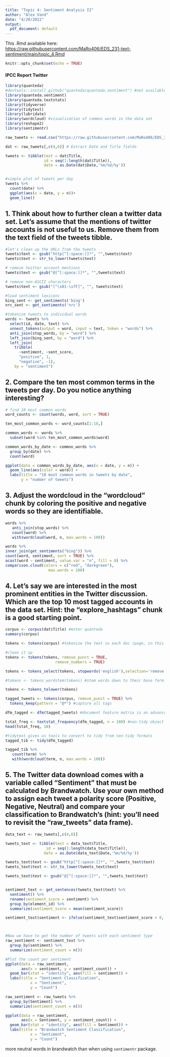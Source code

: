 ```yaml
---
title: "Topic 4: Sentiment Analysis II"
author: "Alex Vand"
date: "4/20/2022"
output:
  pdf_document: default
---
```


This .Rmd available here: <https://raw.githubusercontent.com/MaRo406/EDS_231-text-sentiment/main/topic_4.Rmd>

```r
knitr::opts_chunk$set(echo = TRUE)
```

#### IPCC Report Twitter

```r
library(quanteda)
#devtools::install_github("quanteda/quanteda.sentiment") #not available currently through CRAN
library(quanteda.sentiment)
library(quanteda.textstats)
library(tidyverse)
library(tidytext)
library(lubridate)
library(wordcloud) #visualization of common words in the data set
library(reshape2)
library(sentimentr)
```


```r

raw_tweets <- read.csv("https://raw.githubusercontent.com/MaRo406/EDS_231-text-sentiment/main/dat/IPCC_tweets_April1-10_sample.csv", header=TRUE)

dat <- raw_tweets[,c(4,6)] # Extract Date and Title fields

tweets <- tibble(text = dat$Title,
                 id = seq(1:length(dat$Title)),
                 date = as.Date(dat$Date,'%m/%d/%y'))


#simple plot of tweets per day
tweets %>%
  count(date) %>%
  ggplot(aes(x = date, y = n))+
  geom_line()

```


## 1.  Think about how to further clean a twitter data set. Let's assume that the mentions of twitter accounts is not useful to us. Remove them from the text field of the tweets tibble.

```r

#let's clean up the URLs from the tweets
tweets$text <- gsub("http[^[:space:]]*", "",tweets$text)
tweets$text <- str_to_lower(tweets$text)

# remove twitter account mentions
tweets$text <- gsub("@[^[:space:]]*", "",tweets$text)

# remove non-ASCII characters
tweets$text <- gsub("[^\x01-\x7F]", "", tweets$text)

#load sentiment lexicons
bing_sent <- get_sentiments('bing')
nrc_sent <- get_sentiments('nrc')

#tokenize tweets to individual words
words <- tweets %>%
  select(id, date, text) %>%
  unnest_tokens(output = word, input = text, token = "words") %>%
  anti_join(stop_words, by = "word") %>%
  left_join(bing_sent, by = "word") %>%
  left_join(
    tribble(
      ~sentiment, ~sent_score,
      "positive", 1,
      "negative", -1),
    by = "sentiment")
```



## 2.  Compare the ten most common terms in the tweets per day. Do you notice anything interesting?

```r
# find 10 most common words
word_counts <- count(words, word, sort = TRUE)

ten_most_common_words <- word_counts[1:10,]
```

```r
common_words <- words %>% 
  subset(word %in% ten_most_common_words$word)
```

```r
common_words_by_date <- common_words %>% 
  group_by(date) %>% 
  count(word)
```

```r
ggplot(data = common_words_by_date, aes(x = date, y = n)) +
  geom_line(aes(color = word)) +
  labs(title = "10 most common words in tweets by date",
       y = "number of tweets")
```

## 3.  Adjust the wordcloud in the "wordcloud" chunk by coloring the positive and negative words so they are identifiable.

```r
words %>%
   anti_join(stop_words) %>%
   count(word) %>%
   with(wordcloud(word, n, max.words = 100))
```

```r

words %>%
inner_join(get_sentiments("bing")) %>%
count(word, sentiment, sort = TRUE) %>%
acast(word ~ sentiment, value.var = "n", fill = 0) %>%
comparison.cloud(colors = c("red", "darkgreen"),
                   max.words = 100)
```

## 4.  Let's say we are interested in the most prominent entities in the Twitter discussion. Which are the top 10 most tagged accounts in the data set. Hint: the "explore_hashtags" chunk is a good starting point.

```r
corpus <- corpus(dat$Title) #enter quanteda
summary(corpus)
```

```r
tokens <- tokens(corpus) #tokenize the text so each doc (page, in this case) is a list of tokens (words)

```

```r
#clean it up
tokens <- tokens(tokens, remove_punct = TRUE,
                      remove_numbers = TRUE)

tokens <- tokens_select(tokens, stopwords('english'),selection='remove') #stopwords lexicon built in to quanteda

#tokens <- tokens_wordstem(tokens) #stem words down to their base form for comparisons across tense and quantity

tokens <- tokens_tolower(tokens)
```


```r
tagged_tweets <- tokens(corpus, remove_punct = TRUE) %>%
  tokens_keep(pattern = "@*") #capture all tags

dfm_tagged <- dfm(tagged_tweets) #document feature matrix is an advanced text opject = matrix shows the location of each of the words in corpus

tstat_freq <- textstat_frequency(dfm_tagged, n = 100) #non-tidy object into tidy format
head(tstat_freq, 10) 

#tidytext gives us tools to convert to tidy from non-tidy formats
tagged_tib <- tidy(dfm_tagged)

tagged_tib %>%
   count(term) %>%
   with(wordcloud(term, n, max.words = 100))
```

## 5.  The Twitter data download comes with a variable called "Sentiment" that must be calculated by Brandwatch. Use your own method to assign each tweet a polarity score (Positive, Negative, Neutral) and compare your classification to Brandwatch's (hint: you'll need to revisit the "raw_tweets" data frame).

```r
data_text <- raw_tweets[,c(4,6)] 

tweets_text <- tibble(text = data_text$Title,
                  id = seq(1:length(data_text$Title)),
                 date = as.Date(data_text$Date,'%m/%d/%y'))

tweets_text$text <- gsub("http[^[:space:]]*", "",tweets_text$text)
tweets_text$text <- str_to_lower(tweets_text$text)

tweets_text$text <- gsub("@[^[:space:]]*", "",tweets_text$text)


sentiment_text <- get_sentences(tweets_text$text) %>% 
  sentiment() %>% 
  rename(sentiment_score = sentiment) %>% 
  group_by(element_id) %>% 
  summarize(sentiment_score = mean(sentiment_score))

sentiment_text$sentiment <- ifelse(sentiment_text$sentiment_score < 0, "Negative",                                       ifelse(sentiment_text$sentiment_score > 0, "Positive", "Neutral"))



#Now we have to get the number of tweets with each sentiment type 
raw_sentiment <- sentiment_text %>%
  group_by(sentiment) %>% 
  summarize(sentiment_count = n())

#Plot the count per sentiment 
ggplot(data = raw_sentiment,
       aes(x = sentiment, y = sentiment_count)) +
  geom_bar(stat = "identity", aes(fill = sentiment)) +
  labs(title = "Sentiment Classification",
           x = "Sentiment",
           y = "Count")
```

```r
raw_sentiment <- raw_tweets %>%
  group_by(Sentiment) %>% 
  summarize(sentiment_count = n())

ggplot(data = raw_sentiment,
       aes(x = Sentiment, y = sentiment_count)) +
  geom_bar(stat = "identity", aes(fill = Sentiment)) +
  labs(title = "Brandwatch Sentiment Classification",
           x = "Sentiment",
           y = "Count")
```

more neutral words in brandwatch than when using `sentimentr` package.
